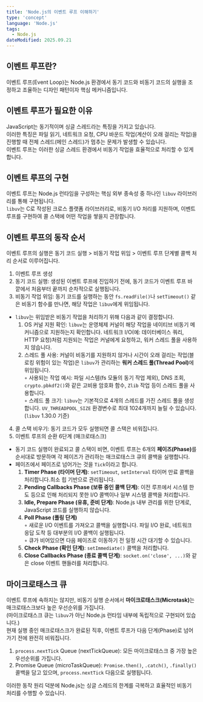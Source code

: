 ```yaml
---
title: 'Node.js의 이벤트 루프 이해하기'
type: 'concept'
language: 'Node.js'
tags:
  - Node.js
dateModified: 2025.09.21
---
```


## 이벤트 루프란?
이벤트 루프(Event Loop)는 Node.js 환경에서 동기 코드와 비동기 코드의 실행을 조정하고 조율하는 디자인 패턴이자 핵심 메커니즘입니다. <br />

## 이벤트 루프가 필요한 이유
JavaScript는 동기적이며 싱글 스레드라는 특징을 가지고 있습니다. <br />
이러한 특징은 파일 읽기, 네트워크 요청, CPU 바운드 작업(계산이 오래 걸리는 작업)을 진행할 때 전체 스레드(메인 스레드)가 멈추는 문제가 발생할 수 있습니다. <br />
이벤트 루프는 이러한 싱글 스레드 환경에서 비동기 작업을 효율적으로 처리할 수 있게 합니다.

## 이벤트 루프의 구현
이벤트 루프는 Node.js 런타임을 구성하는 핵심 외부 종속성 중 하나인 `libuv` 라이브러리를 통해 구현됩니다. <br />
`libuv`는 C로 작성된 크로스 플랫폼 라이브러리로, 비동기 I/O 처리를 지원하며, 이벤트 루프를 구현하여 콜 스택에 어떤 작업을 쌓을지 관장합니다.

## 이벤트 루프의 동작 순서
이벤트 루프의 실행은 동기 코드 실행 > 비동기 작업 위임 > 이벤트 루프 단계별 콜백 처리 순서로 이루어집니다.

1. 이벤트 루프 생성
2. 동기 코드 실행: 생성된 이벤트 루프에 진입하기 전에, 동기 코드가 이벤트 루프 바깥에서 처음부터 끝까지 순차적으로 실행됩니다.
3. 비동기 작업 위임: 동기 코드를 실행하는 동안 `fs.readFile()`나 `setTimeout()` 같은 비동기 함수를 만나면, 해당 작업은 `libuv`에게 위임됩니다.
- `libuv`는 위임받은 비동기 작업을 처리하기 위해 다음과 같이 결정합니다.
    1. OS 커널 지원 확인: `libuv`는 운영체제 커널이 해당 작업을 네이티브 비동기 메커니즘으로 지원하는지 확인합니다. 네트워크 I/O(예: 데이터베이스 쿼리, HTTP 요청)처럼 지원되는 작업은 커널에게 요청하고, 워커 스레드 풀을 사용하지 않습니다.
    2. 스레드 풀 사용: 커널이 비동기를 지원하지 않거나 시간이 오래 걸리는 작업(블로킹 위험이 있는 작업)은 `libuv`가 관리하는 <b>워커 스레드 풀(Thread Pool)</b>에 위임됩니다. <br />
      ◦ 사용되는 작업 예시: 파일 시스템(fs 모듈의 동기 작업 제외), DNS 조회, `crypto.pbkdf2()`와 같은 고비용 암호화 함수, `Zlib` 작업 등이 스레드 풀을 사용합니다.  <br />
      ◦ 스레드 풀 크기: `libuv`는 기본적으로 4개의 스레드를 가진 스레드 풀을 생성합니다. `UV_THREADPOOL_SIZE` 환경변수로 최대 1024개까지 늘릴 수 있습니다. (`libuv` 1.30.0 기준)
4. 콜 스택 비우기: 동기 코드가 모두 실행되면 콜 스택은 비워집니다.
5. 이벤트 루프의 순환 6단계 (매크로태스크)
  - 동기 코드 실행이 완료되고 콜 스택이 비면, 이벤트 루프는 6개의 <b>페이즈(Phase)</b>를 순서대로 방문하며 각 페이즈가 관리하는 매크로태스크 큐의 콜백을 실행합니다.
  - 페이즈에서 페이즈로 넘어가는 것을 `Tick`이라고 합니다.
    1. **Timer Phase (타이머 단계)**: `setTimeout`, `setInterval` 타이머 만료 콜백을 처리합니다.최소 힙 기반으로 관리됩니다.
    2. **Pending Callbacks Phase (보류 중인 콜백 단계)**: 이전 루프에서 시스템 한도 등으로 인해 처리되지 못한 I/O 콜백이나 일부 시스템 콜백을 처리합니다.
    3. **Idle, Prepare Phase (유휴, 준비 단계)**: Node.js 내부 관리를 위한 단계로, JavaScript 코드를 실행하지 않습니다.
    4. **Poll Phase (폴링 단계)** <br />
      ◦ 새로운 I/O 이벤트를 가져오고 콜백을 실행합니다. 파일 I/O 완료, 네트워크 응답 도착 등 대부분의 I/O 콜백이 실행됩니다. <br />
      ◦ 큐가 비어있으면 다음 페이즈로 이동하기 전 일정 시간 대기할 수 있습니다.
    5. **Check Phase (확인 단계)**: `setImmediate()` 콜백을 처리합니다.
    6. **Close Callbacks Phase (종료 콜백 단계)**: `socket.on('close', ...)`와 같은 close 이벤트 핸들러를 처리합니다.

## 마이크로태스크 큐
이벤트 루프에 속하지는 않지만, 비동기 실행 순서에서 <b>마이크로태스크(Microtask)</b>는 매크로태스크보다 높은 우선순위를 가집니다. <br />
(마이크로태스크 큐는 `libuv`가 아닌 Node.js 런타임 내부에 독립적으로 구현되어 있습니다.) <br />
현재 실행 중인 매크로태스크가 완료된 직후, 이벤트 루프가 다음 단계(Phase)로 넘어가기 전에 완전히 비워집니다.

1. `process.nextTick` Queue (nextTickQueue): 모든 마이크로태스크 중 가장 높은 우선순위를 가집니다.
2. Promise Queue (microTaskQueue): `Promise.then()`, `.catch()`, `.finally()` 콜백을 담고 있으며, `process.nextTick` 다음으로 실행됩니다.

이러한 동작 원리 덕분에 Node.js는 싱글 스레드의 한계를 극복하고 효율적인 비동기 처리를 수행할 수 있습니다.